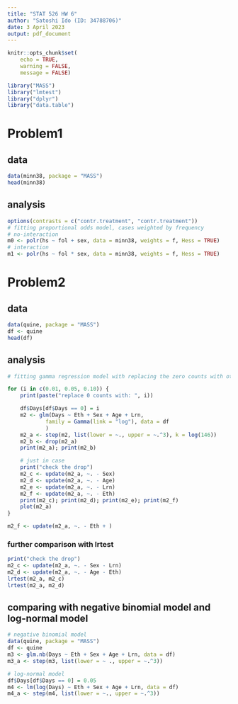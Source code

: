 ```yaml
---
title: "STAT 526 HW 6"
author: "Satoshi Ido (ID: 34788706)"
date: 3 April 2023
output: pdf_document
---
```


```r
knitr::opts_chunk$set(
    echo = TRUE,
    warning = FALSE,
    message = FALSE)
```

```r
library("MASS")
library("lmtest")
library("dplyr")
library("data.table")
```

# Problem1
## data
```r
data(minn38, package = "MASS")
head(minn38)
```

## analysis
```r
options(contrasts = c("contr.treatment", "contr.treatment"))
# fitting proportional odds model, cases weighted by frequency
# no-interaction
m0 <- polr(hs ~ fol + sex, data = minn38, weights = f, Hess = TRUE)
# interaction
m1 <- polr(hs ~ fol * sex, data = minn38, weights = f, Hess = TRUE)
```

# Problem2
## data
```r
data(quine, package = "MASS")
df <- quine
head(df)
```

## analysis
```r
# fitting gamma regression model with replacing the zero counts with other small numbers

for (i in c(0.01, 0.05, 0.10)) {
    print(paste("replace 0 counts with: ", i))

    df$Days[df$Days == 0] = i
    m2 <- glm(Days ~ Eth + Sex + Age + Lrn, 
            family = Gamma(link = "log"), data = df
            )
    m2_a <- step(m2, list(lower = ~., upper = ~.^3), k = log(146))
    m2_b <- drop(m2_a)
    print(m2_a); print(m2_b)

    # just in case
    print("check the drop")
    m2_c <- update(m2_a, ~. - Sex)
    m2_d <- update(m2_a, ~. - Age)
    m2_e <- update(m2_a, ~. - Lrn)
    m2_f <- update(m2_a, ~. - Eth)
    print(m2_c); print(m2_d); print(m2_e); print(m2_f)
    plot(m2_a)
}

m2_f <- update(m2_a, ~. - Eth + )
```

### further comparison with lrtest
```r
print("check the drop")
m2_c <- update(m2_a, ~. - Sex - Lrn)
m2_d <- update(m2_a, ~. - Age - Eth)
lrtest(m2_a, m2_c)
lrtest(m2_a, m2_d)
```

## comparing with negative binomial model and log-normal model
```r
# negative binomial model
data(quine, package = "MASS")
df <- quine
m3 <- glm.nb(Days ~ Eth + Sex + Age + Lrn, data = df)
m3_a <- step(m3, list(lower = ~ ., upper = ~.^3))

# log-normal model
df$Days[df$Days == 0] = 0.05
m4 <- lm(log(Days) ~ Eth + Sex + Age + Lrn, data = df)
m4_a <- step(m4, list(lower = ~., upper = ~.^3))
```